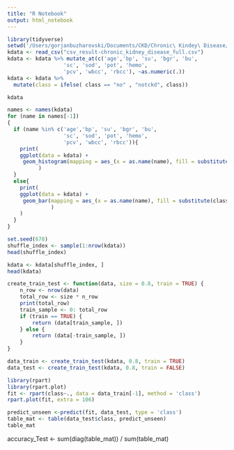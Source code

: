 ```yaml
---
title: "R Notebook"
output: html_notebook
---
```


```r
library(tidyverse)
setwd('/Users/gorjanbuzharovski/Documents/CKD/Chronic\ Kindey\ Disease/')
kdata <- read_csv("csv_result-chronic_kidney_disease_full.csv")
kdata <- kdata %>% mutate_at(c('age','bp', 'su', 'bgr', 'bu',
                  'sc', 'sod', 'pot', 'hemo',
                  'pcv', 'wbcc', 'rbcc'), ~as.numeric(.))
kdata <- kdata %>%
  mutate(class = ifelse( class == "no" , "notckd", class))
```
```r
kdata
```
```r
names <- names(kdata)
for (name in names[-1])
{
  if (name %in% c('age','bp', 'su', 'bgr', 'bu',
                  'sc', 'sod', 'pot', 'hemo',
                  'pcv', 'wbcc', 'rbcc')){
    print(
    ggplot(data = kdata) +
     geom_histogram(mapping = aes_(x = as.name(name), fill = substitute(class)))
          )
  }
  else{
    print(
    ggplot(data = kdata) +
     geom_bar(mapping = aes_(x = as.name(name), fill = substitute(class))
              )
    )
  }
}
```
```r
set.seed(678)
shuffle_index <- sample(1:nrow(kdata))
head(shuffle_index)

kdata <- kdata[shuffle_index, ]
head(kdata)
```
```r
create_train_test <- function(data, size = 0.8, train = TRUE) {
    n_row <- nrow(data)
    total_row <- size * n_row
    print(total_row)
    train_sample <- 0: total_row
    if (train == TRUE) {
        return (data[train_sample, ])
    } else {
        return (data[-train_sample, ])
    }
}

data_train <- create_train_test(kdata, 0.8, train = TRUE)
data_test <- create_train_test(kdata, 0.8, train = FALSE)
```
```r
library(rpart)
library(rpart.plot)
fit <- rpart(class~., data = data_train[-1], method = 'class')
rpart.plot(fit, extra = 106)
```
```r
predict_unseen <-predict(fit, data_test, type = 'class')
table_mat <- table(data_test$class, predict_unseen)
table_mat
```
accuracy_Test <- sum(diag(table_mat)) / sum(table_mat)